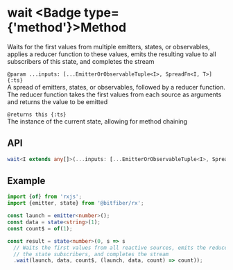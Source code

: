 
# wait <Badge type={'method'}>Method</Badge>

Waits for the first values from multiple emitters, states, or observables, applies a reducer
function to these values, emits the resulting value to all subscribers of this state,
and completes the stream

`@param ...inputs: [...EmitterOrObservableTuple<I>, SpreadFn<I, T>] {:ts}`  
A spread of emitters, states, or observables, followed by a reducer function. The reducer function
takes the first values from each source as arguments and returns the value to be emitted

`@returns this {:ts}`  
The instance of the current state, allowing for method chaining

## API

```ts copy
wait<I extends any[]>(...inputs: [...EmitterOrObservableTuple<I>, SpreadFn<I, T>]): this;
```

## Example

```ts copy
import {of} from 'rxjs';
import {emitter, state} from '@bitfiber/rx';

const launch = emitter<number>();
const data = state<string>(1);
const count$ = of(1);

const result = state<number>(0, s => s
  // Waits the first values from all reactive sources, emits the reducer function value to
  // the state subscribers, and completes the stream
  .wait(launch, data, count$, (launch, data, count) => count));
```
